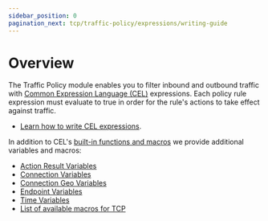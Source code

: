 ```yaml
---
sidebar_position: 0
pagination_next: tcp/traffic-policy/expressions/writing-guide
---
```


# Overview

The Traffic Policy module enables you to filter inbound and outbound traffic with [Common Expression Language (CEL)](https://github.com/google/cel-spec) expressions. Each policy rule expression must evaluate to true in order for
the rule's actions to take effect against traffic.

- [Learn how to write CEL expressions](/docs/tcp/traffic-policy/expressions/writing-guide).

In addition to CEL's [built-in functions and macros](https://github.com/google/cel-spec/blob/master/doc/langdef.md#macros) we provide additional variables and macros:

- [Action Result Variables](/docs/tcp/traffic-policy/expressions/variables#action-result-variables)
- [Connection Variables](/docs/tcp/traffic-policy/expressions/variables#connection-variables)
- [Connection Geo Variables](/docs/tcp/traffic-policy/expressions/variables#connection-geo-variables)
- [Endpoint Variables](/docs/tcp/traffic-policy/expressions/variables#endpoint-variables)
- [Time Variables](/docs/tcp/traffic-policy/expressions/variables#time-variables)
- [List of available macros for TCP](/docs/tcp/traffic-policy/expressions/macros)
